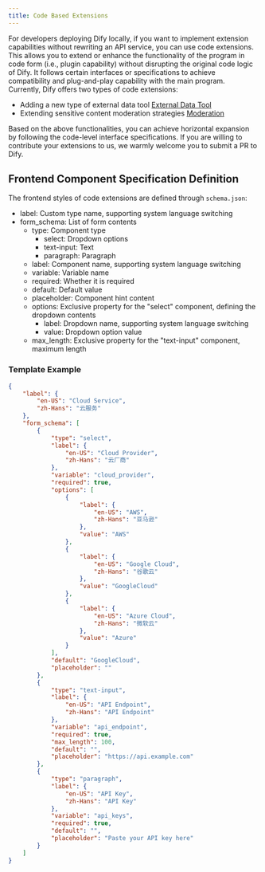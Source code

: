 ```yaml
---
title: Code Based Extensions
---
```



For developers deploying Dify locally, if you want to implement extension capabilities without rewriting an API service, you can use code extensions. This allows you to extend or enhance the functionality of the program in code form (i.e., plugin capability) without disrupting the original code logic of Dify. It follows certain interfaces or specifications to achieve compatibility and plug-and-play capability with the main program. Currently, Dify offers two types of code extensions:

* Adding a new type of external data tool [External Data Tool](/en/guides/extension/api-based-extension/external-data-tool)
* Extending sensitive content moderation strategies [Moderation](/en/guides/extension/api-based-extension/moderation)

Based on the above functionalities, you can achieve horizontal expansion by following the code-level interface specifications. If you are willing to contribute your extensions to us, we warmly welcome you to submit a PR to Dify.

## Frontend Component Specification Definition

The frontend styles of code extensions are defined through `schema.json`:

* label: Custom type name, supporting system language switching
* form_schema: List of form contents
  * type: Component type
    * select: Dropdown options
    * text-input: Text
    * paragraph: Paragraph
  * label: Component name, supporting system language switching
  * variable: Variable name
  * required: Whether it is required
  * default: Default value
  * placeholder: Component hint content
  * options: Exclusive property for the "select" component, defining the dropdown contents
    * label: Dropdown name, supporting system language switching
    * value: Dropdown option value
  * max_length: Exclusive property for the "text-input" component, maximum length

### Template Example

```json
{
    "label": {
        "en-US": "Cloud Service",
        "zh-Hans": "云服务"
    },
    "form_schema": [
        {
            "type": "select",
            "label": {
                "en-US": "Cloud Provider",
                "zh-Hans": "云厂商"
            },
            "variable": "cloud_provider",
            "required": true,
            "options": [
                {
                    "label": {
                        "en-US": "AWS",
                        "zh-Hans": "亚马逊"
                    },
                    "value": "AWS"
                },
                {
                    "label": {
                        "en-US": "Google Cloud",
                        "zh-Hans": "谷歌云"
                    },
                    "value": "GoogleCloud"
                },
                {
                    "label": {
                        "en-US": "Azure Cloud",
                        "zh-Hans": "微软云"
                    },
                    "value": "Azure"
                }
            ],
            "default": "GoogleCloud",
            "placeholder": ""
        },
        {
            "type": "text-input",
            "label": {
                "en-US": "API Endpoint",
                "zh-Hans": "API Endpoint"
            },
            "variable": "api_endpoint",
            "required": true,
            "max_length": 100,
            "default": "",
            "placeholder": "https://api.example.com"
        },
        {
            "type": "paragraph",
            "label": {
                "en-US": "API Key",
                "zh-Hans": "API Key"
            },
            "variable": "api_keys",
            "required": true,
            "default": "",
            "placeholder": "Paste your API key here"
        }
    ]
}
```
